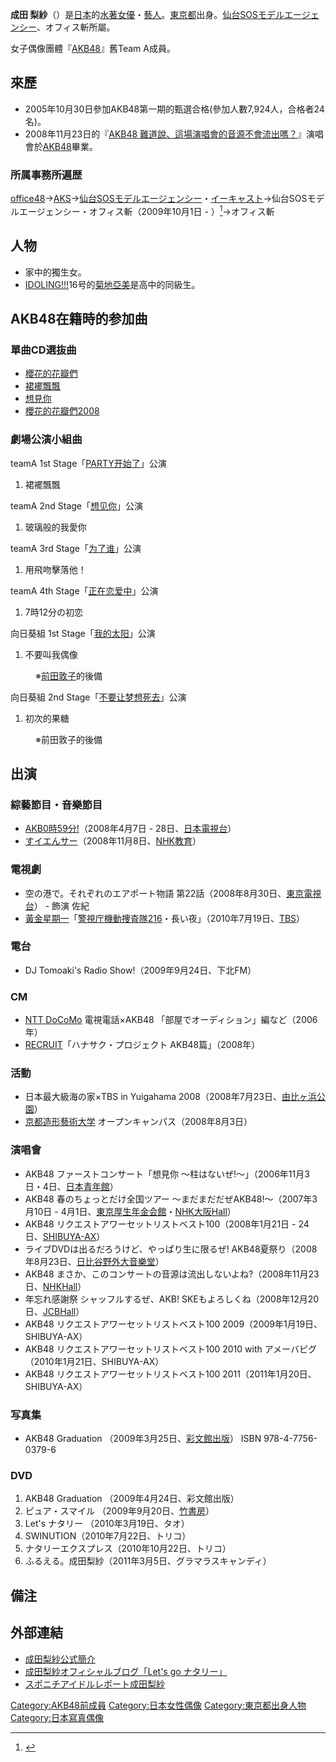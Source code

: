 {{BLPsources|time=2019-11-28}}
{{Rough translation|time=2019-11-28}}
{{藝人
|姓名 = 成田梨紗
|類型 = 女歌手
|圖片 =
|圖片尺寸 =
|圖片簡介 =
|原名 = 
|外文名 =成田 梨紗（なりた りさ）
|外文 =ja
|羅馬拼音 = Narita Risa
|英文名 =
|暱稱 = {{lang|ja|りさ、ナタリー}}
|其他藝名 =
|國籍 = {{JPN}}
|出生日期 = {{birth date and age|1991|3|1}}
|出生地點 = [[日本|日本]]．[[東京都|東京都]]
|逝世日期 =
|逝世地點 =
|職業 = 女子偶像
|語言 =
|配偶 ={{marriage|丈夫|2022年4月24日}}
|兒女 =
|父母 =
|出身地 =
|出道作 =
|出道日期 = 2005年12月8日
|代表作 =
|活躍年代 =
|唱片公司 =
|經紀公司 = 
|網站 =
|相關團體 =
|獎項 =
|IMDb =
}}
{{Japanese|japanese=成田 梨紗|kana=なりた りさ|romaji=Narita Risa}}
'''成田 梨紗'''（{{Bd|1991年|3月1日}}）是[[日本|日本]]的[[水著女優|水著女優]]・[[藝人|藝人]]。[[東京都|東京都]]出身。[[仙台SOSモデルエージェンシー|仙台SOSモデルエージェンシー]]、オフィス斬所屬。

女子偶像團體『[[AKB48|AKB48]]』舊Team A成員。

== 來歷 ==
* 2005年10月30日參加AKB48第一期的甄選合格(參加人數7,924人，合格者24名)。
* 2008年11月23日的『[[AKB48_難道說、這場演唱會的音源不會流出嗎？|AKB48 難道說、這場演唱會的音源不會流出嗎？]]』演唱會於[[AKB48|AKB48]]畢業。

=== 所属事務所遍歴 ===
[[office48|office48]]→[[AKS|AKS]]→[[仙台SOSモデルエージェンシー|仙台SOSモデルエージェンシー]]・[[イーキャスト|イーキャスト]]→仙台SOSモデルエージェンシー・オフィス斬（2009年10月1日 - ）<ref>{{Cite web |url=http://ameblo.jp/narita-risa/entry-10354728456.html |title=本人公式部落格『お知らせ!!』（2009年10月1日閲覧） |access-date=2011年8月24日 |archive-date=2016年10月2日 |archive-url=https://web.archive.org/web/20161002192628/http://ameblo.jp/narita-risa/entry-10354728456.html |dead-url=no }}</ref>→オフィス斬

== 人物 ==
* 家中的獨生女。
* [[IDOLING!!!|IDOLING!!!]]16号的[[菊地亞美|菊地亞美]]是高中的同級生。

== AKB48在籍時的参加曲 ==
=== 單曲CD選抜曲 ===
* [[櫻花的花瓣們|櫻花的花瓣們]]
* [[裙襬飄飄|裙襬飄飄]]
* [[想見你_(AKB48單曲)|想見你]]
* [[櫻花的花瓣們2008|櫻花的花瓣們2008]]

=== 劇場公演小組曲 ===
; teamA 1st Stage「[[teamA_1st_Stage「PARTY开始了」|PARTY开始了]]」公演
# 裙襬飄飄

; teamA 2nd Stage「[[teamA_2nd_Stage「想见你」|想见你]]」公演
# 玻璃般的我愛你

; teamA 3rd Stage「[[teamA_3rd_Stage「为了谁」|为了谁]]」公演
# 用飛吻擊落他！

; teamA 4th Stage「[[teamA_4th_Stage「正在恋爱中」|正在恋爱中]]」公演
# 7時12分の初恋

; 向日葵組 1st Stage「[[向日葵组_1st_Stage「我的太阳」|我的太阳]]」公演
# 不要叫我偶像
: ※[[前田敦子|前田敦子]]的後備

; 向日葵組 2nd Stage「[[向日葵组_2nd_Stage「不要让梦想死去」|不要让梦想死去]]」公演
# 初次的果糖
: ※前田敦子的後備

== 出演 ==
=== 綜藝節目・音樂節目 ===
* [[AKB0時59分!|AKB0時59分!]]（2008年4月7日 - 28日、[[日本電視台|日本電視台]]）
* [[すイエんサー|すイエんサー]]（2008年11月8日、[[NHK教育頻道|NHK教育]]）

=== 電視劇 ===
* 空の港で。それぞれのエアポート物語 第22話（2008年8月30日、[[東京電視台|東京電視台]]） - 飾演 佐紀<!--http://www.tv-tokyo.co.jp/program/detail/20102_200808302054.html-->
* [[黃金星期一|黃金星期一]]「[[警視庁機動捜査隊216|警視庁機動捜査隊216]]・長い夜」（2010年7月19日、[[TBS|TBS]]）

=== 電台 ===
* DJ Tomoaki's Radio Show!（2009年9月24日、下北FM）

=== CM ===
* [[NTT_DoCoMo|NTT DoCoMo]] 電視電話×AKB48 「部屋でオーディション」編など（2006年）
* [[RECRUIT|RECRUIT]]「ハナサク・プロジェクト AKB48篇」（2008年）

=== 活動 ===
* 日本最大級海の家×TBS in Yuigahama 2008（2008年7月23日、[[由比ヶ浜|由比ヶ浜公園]]）
* [[京都造形藝術大学|京都造形藝術大学]] オープンキャンパス（2008年8月3日）

===演唱會===
* AKB48 ファーストコンサート「想見你 〜柱はないぜ!〜」（2006年11月3日・4日、[[日本青年館|日本青年館]]）
* AKB48 春のちょっとだけ全国ツアー 〜まだまだだぜAKB48!〜（2007年3月10日 - 4月1日、[[東京厚生年金会館|東京厚生年金会館]]・[[NHK大阪Hall|NHK大阪Hall]]）
* AKB48 リクエストアワーセットリストベスト100（2008年1月21日 - 24日、[[SHIBUYA-AX|SHIBUYA-AX]]）
* ライブDVDは出るだろうけど、やっぱり生に限るぜ! AKB48夏祭り（2008年8月23日、[[日比谷野外音樂堂|日比谷野外大音樂堂]]）
* AKB48 まさか、このコンサートの音源は流出しないよね?（2008年11月23日、[[NHKHall|NHKHall]]）
* 年忘れ感謝祭 シャッフルするぜ、AKB! SKEもよろしくね（2008年12月20日、[[ミーツポート|JCBHall]]）
* AKB48 リクエストアワーセットリストベスト100 2009（2009年1月19日、SHIBUYA-AX）
* AKB48 リクエストアワーセットリストベスト100 2010 with アメーバピグ（2010年1月21日、SHIBUYA-AX）
* AKB48 リクエストアワーセットリストベスト100 2011（2011年1月20日、SHIBUYA-AX）

=== 写真集 ===
* AKB48 Graduation （2009年3月25日、[[彩文館出版|彩文館出版]]） ISBN 978-4-7756-0379-6

=== DVD ===
#AKB48 Graduation （2009年4月24日、彩文館出版）
#ピュア・スマイル （2009年9月20日、[[竹書房|竹書房]]）
#Let's ナタリー （2010年3月19日、タオ）
#SWINUTION（2010年7月22日、トリコ）
#ナタリーエクスプレス（2010年10月22日、トリコ）
#ふるえる。成田梨紗（2011年3月5日、グラマラスキャンディ）

== 備注 ==
<div class="references-small"><references /></div>

== 外部連結 ==
* [https://web.archive.org/web/20120121075447/http://www.zan.co.jp/profile/narita.html 成田梨紗公式簡介]
* [http://ameblo.jp/narita-risa/ 成田梨紗オフィシャルブログ「Let's go ナタリー」] {{Wayback|url=http://ameblo.jp/narita-risa/ |date=20201101035145 }}
* [https://web.archive.org/web/20111027145237/http://www.sponichi.co.jp/gravure/special/ir_2009/ir_naritarisa/index.html スポニチアイドルレポート成田梨紗]

{{AKB48成員}}

{{DEFAULTSORT:Narita Risa}}
[[Category:AKB48前成員|Category:AKB48前成員]]
[[Category:日本女性偶像|Category:日本女性偶像]]
[[Category:東京都出身人物|Category:東京都出身人物]]
[[Category:日本寫真偶像|Category:日本寫真偶像]]